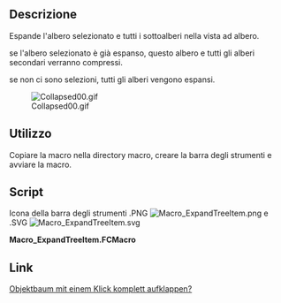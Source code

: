 <languages/>

<div class="mw-translate-fuzzy">
{{Macro/it
|Name=Macro ExpandTreeItem
|Icon=Macro_ExpandTreeItem.svg
|Description=Questa macro espande l'albero selezionato e tutti i sottoalberi nella visualizzazione ad albero.<br/>Se non c'è alcuna selezione, tutti gli alberi vengono espansi.
|Author=wmayer, UR_
|Version=00.02
|Date=2019-07-25
|FCVersion=All
|Download=[https://www.freecadweb.org/wiki/images/9/94/Macro_ExpandTreeItem.svg ToolBar Icon]
}}
</div>

<span id="Description"></span>
==Descrizione==

Espande l'albero selezionato e tutti i sottoalberi nella vista ad albero.

se l'albero selezionato è già espanso, questo albero e tutti gli alberi secondari verranno compressi.

se non ci sono selezioni, tutti gli alberi vengono espansi.

[[File:Collapsed00.gif]]

<span id="Usage"></span>
==Utilizzo==

Copiare la macro nella directory macro, creare la barra degli strumenti e avviare la macro.

==Script==

Icona della barra degli strumenti .PNG [[File:Macro ExpandTreeItem.png]] e .SVG [[File:Macro ExpandTreeItem.svg]]

'''Macro_ExpandTreeItem.FCMacro'''

{{MacroCode|code=
# -*- coding: utf-8 -*-
#
# Expands selected tree and all sub trees in the tree view.
# if selected tree is already expanded this tree and all sub trees are collapsed True/False
# if there is no selection all trees are expanded
#
__Title__    = "Macro ExpandTreeItem"
__Author__   = "wmayer, UR_"
__Version__  = "00.02"
__Date__     = "2019-07-25"

import PySide
from PySide import QtGui ,QtCore
from PySide.QtGui import *
from PySide.QtCore import *

def toggleAll(tree, item, collapse):
    if collapse == False:
        tree.expandItem(item)
    elif collapse == True:  
        tree.collapseItem(item)

    for i in range(item.childCount()):
        toggleAll(tree, item.child(i), collapse)

mw = Gui.getMainWindow()
trees = mw.findChildren(QtGui.QTreeWidget)

for tree in trees:
    items = tree.selectedItems()

    try:
        if items == []:
            #tree.selectAll()                          # select all object
            for obj in FreeCAD.ActiveDocument.Objects: # select obj.OutList
                if len(obj.OutList) != 0:
                    Gui.Selection.addSelection(obj)
                    items = tree.selectedItems()
            for item in items:
                toggleAll(tree, item, False)
    except Exception:
        None

    for item in items:
            if item.isExpanded() == True:
                toggleAll(tree, item, True)
        #            print ("collapsing")
            else:
                toggleAll(tree, item, False)
        #            print ("expanding")

}}

==Link==

<div class="mw-translate-fuzzy">
[https://forum.freecadweb.org/viewtopic.php?f=13&t=29406 Objektbaum mit einem Klick komplett aufklappen?]
</div>